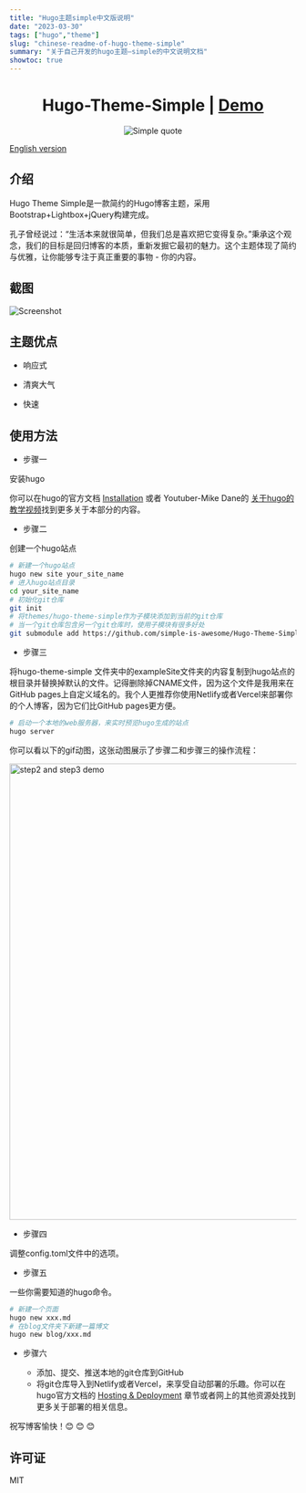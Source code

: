 ```yaml
---
title: "Hugo主题simple中文版说明"
date: "2023-03-30"
tags: ["hugo","theme"]
slug: "chinese-readme-of-hugo-theme-simple"
summary: "关于自己开发的hugo主题—simple的中文说明文档"
showtoc: true
---
```



<h1 align=center>Hugo-Theme-Simple | <a href="https://hugo.njxzc.top" target="_blank">Demo</a></h1>

<p align="center">
<img src="https://vip2.loli.io/2023/03/15/9LJ1QX8kKZrRtwA.webp" alt="Simple quote">
</p>

[English version](https://github.com/simple-is-awesome/Hugo-Theme-Simple/blob/main/README.md)

## 介绍

Hugo Theme Simple是一款简约的Hugo博客主题，采用Bootstrap+Lightbox+jQuery构建完成。

孔子曾经说过：“生活本来就很简单，但我们总是喜欢把它变得复杂。”秉承这个观念，我们的目标是回归博客的本质，重新发掘它最初的魅力。这个主题体现了简约与优雅，让你能够专注于真正重要的事物 - 你的内容。

## 截图

![Screenshot](https://vip2.loli.io/2023/03/16/bRuOzHDndLXm8kT.webp)

## 主题优点

- 响应式

- 清爽大气

- 快速

## 使用方法

- 步骤一

安装hugo

你可以在hugo的官方文档 [Installation](https://gohugo.io/installation/) 或者 Youtuber-Mike Dane的 [关于hugo的教学视频](https://www.youtube.com/playlist?list=PLLAZ4kZ9dFpOnyRlyS-liKL5ReHDcj4G3)找到更多关于本部分的内容。

- 步骤二

创建一个hugo站点

```bash
# 新建一个hugo站点
hugo new site your_site_name
# 进入hugo站点目录
cd your_site_name
# 初始化git仓库
git init
# 将themes/hugo-theme-simple作为子模块添加到当前的git仓库
# 当一个git仓库包含另一个git仓库时，使用子模块有很多好处
git submodule add https://github.com/simple-is-awesome/Hugo-Theme-Simple.git themes/hugo-theme-simple
```

- 步骤三

将hugo-theme-simple
文件夹中的exampleSite文件夹的内容复制到hugo站点的根目录并替换掉默认的文件。记得删除掉CNAME文件，因为这个文件是我用来在GitHub pages上自定义域名的。我个人更推荐你使用Netlify或者Vercel来部署你的个人博客，因为它们比GitHub pages更方便。

```bash
# 启动一个本地的web服务器，来实时预览hugo生成的站点
hugo server
```

你可以看以下的gif动图，这张动图展示了步骤二和步骤三的操作流程：

<img src="https://github.com/simple-is-awesome/Hugo-Theme-Simple/blob/main/static/images/hugo_step2_step3.gif?raw=true" width="800px" alt="step2 and step3 demo">

 - 步骤四

调整config.toml文件中的选项。

 - 步骤五

一些你需要知道的hugo命令。

```bash
# 新建一个页面
hugo new xxx.md
# 在blog文件夹下新建一篇博文
hugo new blog/xxx.md
```

 - 步骤六

    - 添加、提交、推送本地的git仓库到GitHub
    - 将git仓库导入到Netlify或者Vercel，来享受自动部署的乐趣。你可以在hugo官方文档的 [Hosting & Deployment](https://gohugo.io/hosting-and-deployment/) 章节或者网上的其他资源处找到更多关于部署的相关信息。


祝写博客愉快！:blush: :blush: :blush:

## 许可证

MIT